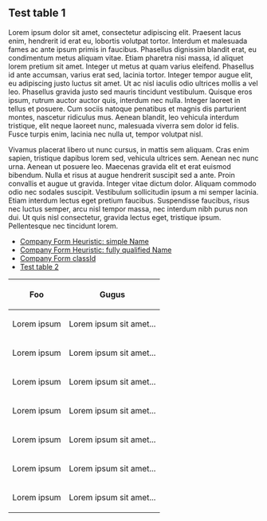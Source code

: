 == Test table 1 {{a:test.table.1}} ==
Lorem ipsum dolor sit amet, consectetur adipiscing elit. Praesent lacus enim, hendrerit id erat eu, lobortis volutpat tortor. Interdum et malesuada fames ac ante ipsum primis in faucibus. Phasellus dignissim blandit erat, eu condimentum metus aliquam vitae. Etiam pharetra nisi massa, id aliquet lorem pretium sit amet. Integer ut metus at quam varius eleifend. Phasellus id ante accumsan, varius erat sed, lacinia tortor. Integer tempor augue elit, eu adipiscing justo luctus sit amet. Ut ac nisl iaculis odio ultrices mollis a vel leo. Phasellus gravida justo sed mauris tincidunt vestibulum. Quisque eros ipsum, rutrum auctor auctor quis, interdum nec nulla. Integer laoreet in tellus et posuere. Cum sociis natoque penatibus et magnis dis parturient montes, nascetur ridiculus mus. Aenean blandit, leo vehicula interdum tristique, elit neque laoreet nunc, malesuada viverra sem dolor id felis. Fusce turpis enim, lacinia nec nulla ut, tempor volutpat nisl.

Vivamus placerat libero ut nunc cursus, in mattis sem aliquam. Cras enim sapien, tristique dapibus lorem sed, vehicula ultrices sem. Aenean nec nunc urna. Aenean ut posuere leo. Maecenas gravida elit et erat euismod bibendum. Nulla et risus at augue hendrerit suscipit sed a ante. Proin convallis et augue ut gravida. Integer vitae dictum dolor. Aliquam commodo odio nec sodales suscipit. Vestibulum sollicitudin ipsum a mi semper lacinia. Etiam interdum lectus eget pretium faucibus. Suspendisse faucibus, risus nec luctus semper, arcu nisl tempor massa, nec interdum nibh purus non dui. Ut quis nisl consectetur, gravida lectus eget, tristique ipsum. Pellentesque nec tincidunt lorem.

* [[CompanyForm|Company Form Heuristic: simple Name]]
* [[org.eclipsescout.demo.minicrm.client.ui.desktop.form.CompanyForm|Company Form Heuristic: fully qualified Name]]
* [[c_721c3f5f-bd28-41e4-a5f0-d78891034485|Company Form classId]]
* [[test.table.2|Test table 2]]

{|border="1"
!Foo
!Gugus
|-
| Lorem ipsum
| Lorem ipsum sit amet...
|-
| Lorem ipsum
| Lorem ipsum sit amet...
|-
| Lorem ipsum
| Lorem ipsum sit amet...
|-
| Lorem ipsum
| Lorem ipsum sit amet...
|-
| Lorem ipsum
| Lorem ipsum sit amet...
|-
| Lorem ipsum
| Lorem ipsum sit amet...
|-
| Lorem ipsum
| Lorem ipsum sit amet...
|}
